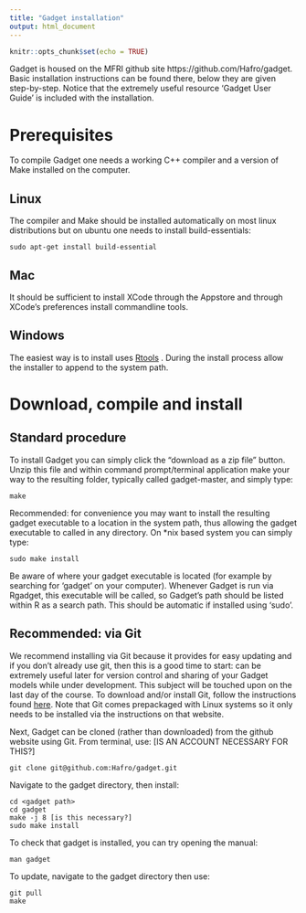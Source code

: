 ```yaml
---
title: "Gadget installation"
output: html_document
---
```


```r
knitr::opts_chunk$set(echo = TRUE)
```

Gadget is housed on the MFRI github site https://github.com/Hafro/gadget. Basic
installation instructions can be found there, below they are given step-by-step. Notice
that the extremely useful resource 'Gadget User Guide' is included with the installation.

# Prerequisites

To compile Gadget one needs a working C++ compiler and a version of Make installed on the
computer.

## Linux

The compiler and Make should be installed automatically on most linux distributions but on ubuntu one needs to install build-essentials:
```
sudo apt-get install build-essential
```

## Mac

It should be sufficient to install XCode through the Appstore and through XCode's preferences install commandline tools.

## Windows

The easiest way is to install uses
[Rtools](https://cran.r-project.org/bin/windows/Rtools/) . During the install process 
allow the installer to append to the system path.

# Download, compile and install

## Standard procedure

To install Gadget you can simply click the "download as a zip file" button. Unzip this file and within command prompt/terminal application make your way to the resulting folder, typically called gadget-master, and simply type:
```
make
```
Recommended: for convenience you may want to install the resulting gadget executable to a location in the system path, thus allowing the gadget executable to called in any directory. On *nix based system you can simply type:
```
sudo make install
```
Be aware of where your gadget executable is located (for example by searching for
'gadget' on your computer). Whenever Gadget is run via Rgadget, this executable will be
called, so Gadget's path should be listed within R as a search path. This should be
automatic if installed using 'sudo'.

## Recommended: via Git

We recommend installing via Git because it provides for easy updating and if you don't
already use git, then this is a good time to start: can be extremely useful later for
version control and sharing of your Gadget models while under development. This subject
will be touched upon on the last day of the course. To download and/or install Git, follow the instructions found
[here](https://www.linode.com/docs/development/version-control/how-to-install-git-on-linux-mac-and-windows/). 
Note that Git comes prepackaged with Linux systems so it only needs to be installed via 
the instructions on that website.

Next, Gadget can be cloned (rather than downloaded) from the github website using Git. 
From terminal, use: [IS AN ACCOUNT NECESSARY FOR THIS?]

```
git clone git@github.com:Hafro/gadget.git
```
Navigate to the gadget directory, then install:
```
cd <gadget path>
cd gadget
make -j 8 [is this necessary?]
sudo make install
```
To check that gadget is installed, you can try opening the manual:
```
man gadget
```
To update, navigate to the gadget directory then use:
```
git pull
make
```